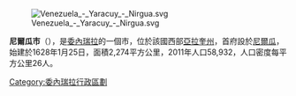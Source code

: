 [[Image:Venezuela_-_Yaracuy_-_Nirgua.svg|right]]

'''尼爾瓜市'''（{{lang-es|Municipio Nirgua}}），是[[委內瑞拉|委內瑞拉]]的一個市，位於該國西部[[亞拉奎州|亞拉奎州]]，首府設於[[尼爾瓜|尼爾瓜]]，始建於1628年1月25日，面積2,274平方公里，2011年人口58,932，人口密度每平方公里26人。

{{Venezuela-geo-stub}}
[[Category:委內瑞拉行政區劃|Category:委內瑞拉行政區劃]]